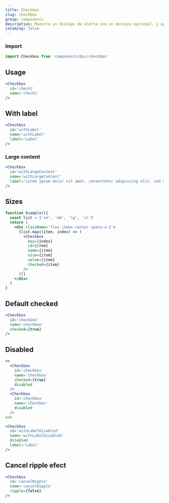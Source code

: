```yaml
---
title: Checkbox
slug: checkbox
group: components
description: Muestra un diálogo de alerta con un mensaje opcional, y aguardará hasta que el usuario cierre la ventana de diálogo.
isComing: false
---
```


### Import

```js
import Checkbox from 'components/@ui/checkbox'
```

## Usage

```jsx
<Checkbox
  id='check1'
  name='check1'
/>
```

## With label

```jsx
<Checkbox
  id='withLabel'
  name='withLabel'
  label='Label'
/>
```

### Large content

```jsx
<Checkbox
  id='withLargeContent'
  name='withLargeContent'
  label='Lorem ipsum dolor sit amet, consectetur adipiscing elit, sed do eiusmod tempor incididunt ut labore et dolore magna aliqua.'
/>
```

## Sizes

```jsx
function Example(){
  const list = ['sm', 'md', 'lg', 'xl']
  return (
    <div className='flex items-center space-x-2'>
      {list.map((item, index) => (
        <Checkbox
          key={index}
          id={item}
          name={item}
          size={item}
          value={item}
          checked={item}
        />
      ))}
    </div>
  )
}
```

## Default checked

```jsx
<Checkbox
  id='checkbox'
  name='checkbox'
  checked={true}
/>
```

## Disabled

```jsx
<>
  <Checkbox
    id='checkbox'
    name='checkbox'
    checked={true}
    disabled
  />
  <Checkbox
    id='checkbox'
    name='checkbox'
    disabled
  />
</>
```

```jsx
<Checkbox
  id='withLabelDisabled'
  name='withLabelDisabled'
  disabled
  label='Label'
/>
```

## Cancel ripple efect

```jsx
<Checkbox
  id='cancelRipple'
  name='cancelRipple'
  ripple={false}
/>
```